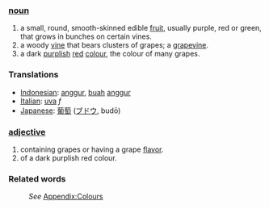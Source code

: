 ===[[noun]]===
#a small, round, smooth-skinned edible [[fruit]], usually purple, red or green, that grows in bunches on certain vines.
#a woody [[vine]] that bears clusters of grapes; a [[grapevine]].
#a dark [[purple|purplish]] [[red]] [[color|colour]], the colour of many grapes.

=== Translations ===
*[[Indonesian]]: [[anggur]], [[buah]] [[anggur]]
*[[Italian]]: [[uva]] ''f''
*[[Japanese]]: [[葡萄]] ([[ブドウ]], budō)

===[[adjective]]===
#containing grapes or having a grape [[flavor]].
#of a dark purplish red colour.

===Related words===
:''See'' [[Wiktionary_Appendix:Colours|Appendix:Colours]]